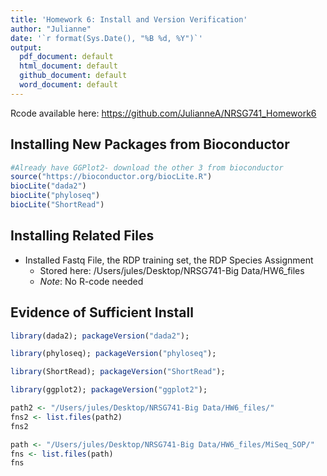 ```yaml
---
title: 'Homework 6: Install and Version Verification'
author: "Julianne"
date: '`r format(Sys.Date(), "%B %d, %Y")`'
output:
  pdf_document: default
  html_document: default
  github_document: default
  word_document: default
---
```

Rcode available here: [https://github.com/JulianneA/NRSG741_Homework6](https://github.com/JulianneA/NRSG741_Homework6)

## Installing New Packages from Bioconductor
```r
#Already have GGPlot2- download the other 3 from bioconductor
source("https://bioconductor.org/biocLite.R")
biocLite("dada2")
biocLite("phyloseq")
biocLite("ShortRead")
```

## Installing Related Files 

* Installed Fastq File, the RDP training set, the RDP Species Assignment
    * Stored here: /Users/jules/Desktop/NRSG741-Big Data/HW6_files
    * _Note_: No R-code needed

## Evidence of Sufficient Install
```r
library(dada2); packageVersion("dada2");

library(phyloseq); packageVersion("phyloseq");

library(ShortRead); packageVersion("ShortRead");

library(ggplot2); packageVersion("ggplot2");

path2 <- "/Users/jules/Desktop/NRSG741-Big Data/HW6_files/"
fns2 <- list.files(path2)
fns2

path <- "/Users/jules/Desktop/NRSG741-Big Data/HW6_files/MiSeq_SOP/"
fns <- list.files(path)
fns
```